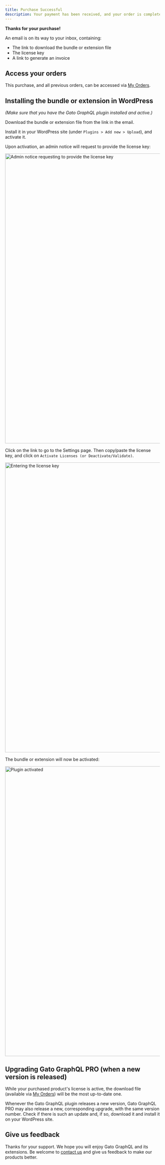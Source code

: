 ```yaml
---
title: Purchase Successful
description: Your payment has been received, and your order is complete.
---
```


**Thanks for your purchase!**

An email is on its way to your inbox, containing:

- The link to download the bundle or extension file
- The license key
- A link to generate an invoice

## Access your orders

This purchase, and all previous orders, can be accessed via [My Orders](/shop/my-orders).

## Installing the bundle or extension in WordPress

_(Make sure that you have the Gato GraphQL plugin installed and active.)_

Download the bundle or extension file from the link in the email.

Install it in your WordPress site (under `Plugins > Add new > Upload`), and activate it.

Upon activation, an admin notice will request to provide the license key:

<Image
  src="/assets/shop/install-product-admin-notice.png"
  width="1024"
  height="940"
  alt="Admin notice requesting to provide the license key"
  caption="Admin notice requesting to provide the license key"
/>

Click on the link to go to the Settings page. Then copy/paste the license key, and click on `Activate Licenses (or Deactivate/Validate)`.

<Image
  src="/assets/shop/install-product-enter-license-key.png"
  width="1024"
  height="940"
  alt="Entering the license key"
  caption="Entering the license key"
/>

The bundle or extension will now be activated:


<Image
  src="/assets/shop/install-product-activated.png"
  width="1024"
  height="940"
  alt="Plugin activated"
  caption="Plugin activated"
/>

## Upgrading Gato GraphQL PRO (when a new version is released)

While your purchased product's license is active, the download file (available via [My Orders](/shop/my-orders)) will be the most up-to-date one.

Whenever the Gato GraphQL plugin releases a new version, Gato GraphQL PRO may also release a new, corresponding upgrade, with the same version number. Check if there is such an update and, if so, download it and install it on your WordPress site.

## Give us feedback

Thanks for your support. We hope you will enjoy Gato GraphQL and its extensions. Be welcome to [contact us](/contact/) and give us feedback to make our products better.

